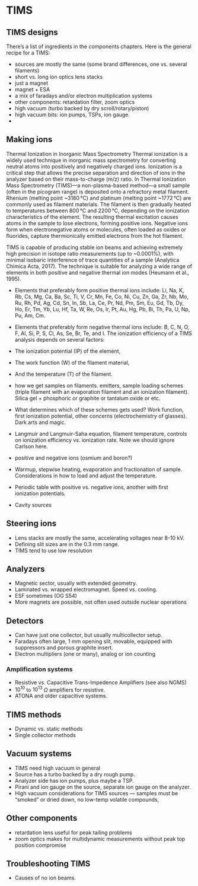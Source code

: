 # TIMS {#sec-TIMS}

## TIMS designs {#sec-TIMS-designs}

There's a list of ingredients in the components chapters. Here is the general recipe for a TIMS:

- sources are mostly the same (some brand differences, one vs. several filaments)
- short vs. long ion optics lens stacks
- just a magnet
- magnet + ESA
- a mix of faradays and/or electron multiplication systems
- other components: retardation filter, zoom optics
- high vacuum (turbo backed by dry scroll/rotary/piston)
- high vacuum bits: ion pumps, TSPs, ion gauge.
- 

## Making ions {#sec-TIMS-making-ions}

Thermal Ionization in Inorganic Mass Spectrometry
Thermal ionization is a widely used technique in inorganic mass spectrometry for converting neutral atoms into positively and negatively charged ions. Ionization is a critical step that allows the precise separation and direction of ions in the analyzer based on their mass-to-charge (m/z) ratio. In Thermal Ionization Mass Spectrometry (TIMS)—a non-plasma-based method—a small sample (often in the picogram range) is deposited onto a refractory metal filament. Rhenium (melting point ~3180 °C) and platinum (melting point ~1772 °C) are commonly used as filament materials. The filament is then gradually heated to temperatures between 800 °C and 2200 °C, depending on the ionization characteristics of the element. The resulting thermal excitation causes atoms in the sample to lose electrons, forming positive ions. Negative ions form when electronegative atoms or molecules, often loaded as oxides or fluorides, capture thermionically emitted electrons from the hot filament.

TIMS is capable of producing stable ion beams and achieving extremely high precision in isotope ratio measurements (up to ~0.0001%), with minimal isobaric interference of trace quantities of a sample (Analytica Chimica Acta, 2017).
The technique is suitable for analyzing a wide range of elements in both positive and negative thermal ion modes (Heumann et al., 1995).

- Elements that preferably form positive thermal ions include:
Li, Na, K, Rb, Cs, Mg, Ca, Ba, Sc, Ti, V, Cr, Mn, Fe, Co, Ni, Cu, Zn, Ga, Zr, Nb, Mo, Ru, Rh, Pd, Ag, Cd, Sn, In, Sb, La, Ce, Pr, Nd, Pm, Sm, Eu, Gd, Tb, Dy, Ho, Er, Tm, Yb, Lu, Hf, Ta, W, Re, Os, Ir, Pt, Au, Hg, Pb, Bi, Th, Pa, U, Np, Pu, Am, Cm.
- Elements that preferably form negative thermal ions include:
B, C, N, O, F, Al, Si, P, S, Cl, As, Se, Br, Te, and I.
The ionization efficiency of a TIMS analysis depends on several factors:
- The ionization potential (IP) of the element,
- The work function (W) of the filament material,
- And the temperature (T) of the filament.


- how we get samples on filaments. emitters, sample loading schemes (triple filament with an evaporation filament and an ionization filament). Silica gel + phosphoric or graphite or tantalum oxide or etc. 
- What determines which of these schemes gets used? Work function, first ionization potential, other concerns (electrochemistry of glasses). Dark arts and magic.
- Langmuir and Langmuir-Saha equation, filament temperature, controls on ionization efficiency vs. ionization rate. Note we should ignore Carlson here.
- positive and negative ions (osmium and boron?)
- Warmup, stepwise heating, evaporation and fractionation of sample. Considerations in how to load and adjust the temperature.
- Periodic table with positive vs. negative ions, another with first ionization potentials. 
- Cavity sources

## Steering ions {#sec-TIMS-source-ion-optics}

- Lens stacks are mostly the same, accelerating voltages near 8-10 kV. 
- Defining slit sizes are in the 0.3 mm range.
- TIMS tend to use low resolution

## Analyzers {#sec-TIMS-analyzers}

- Magnetic sector, usually with extended geometry. 
- Laminated vs. wrapped electromagnet. Speed vs. cooling.
- ESF sometimes (OG S54)
- More magnets are possible, not often used outside nuclear operations

## Detectors {#sec-TIMS-detectors}

- Can have just one collector, but usually multicollector setup.
- Faradays often large, 1 mm opening slit, movable, equipped with suppressors and porous graphite insert. 
- Electron multipliers (one or many), analog or ion counting

### Amplification systems {#sec-TIMS-amplifiers}

- Resistive vs. Capacitive Trans-Impedence Amplifiers (see also NGMS)
- $10^{10}$ to $10^{13}$ $\Omega$ amplifiers for resistive.
- ATONA and older capacitive systems.

## TIMS methods {#sec-TIMS-methods}

- Dynamic vs. static methods
- Single collector methods

## Vacuum systems {#sec-TIMS-vacuum-systems}

- TIMS need high vacuum in general
- Source has a turbo backed by a dry rough pump.
- Analyzer side has ion pumps, plus maybe a TSP.
- Pirani and ion gauge on the source, separate ion gauge on the analyzer.
- High vacuum considerations for TIMS sources --- samples must be "smoked" or dried down, no low-temp volatile compounds, 

## Other components {#sec-TIMS-other-components}

- retardation lens useful for peak tailing problems
- zoom optics makes for multidynamic measurements without peak top position compromise

## Troubleshooting TIMS 

- Causes of no ion beams.